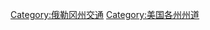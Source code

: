 {{catmore}}
{{US state highway categories}}

[[Category:俄勒冈州交通|Category:俄勒冈州交通]]
[[Category:美国各州州道|Category:美国各州州道]]